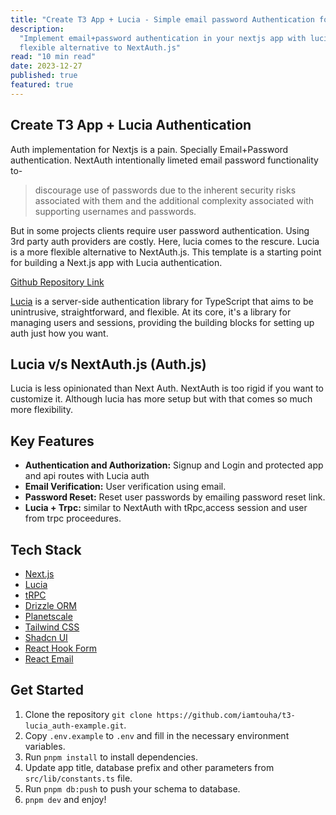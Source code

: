 ```yaml
---
title: "Create T3 App + Lucia - Simple email password Authentication for Nextjs"
description:
  "Implement email+password authentication in your nextjs app with lucia, A more
  flexible alternative to NextAuth.js"
read: "10 min read"
date: 2023-12-27
published: true
featured: true
---
```


## Create T3 App + Lucia Authentication

Auth implementation for Nextjs is a pain. Specially Email+Password
authentication. NextAuth intentionally limeted email password functionality to-

> discourage use of passwords due to the inherent security risks associated with
> them and the additional complexity associated with supporting usernames and
> passwords.

But in some projects clients require user password authentication. Using 3rd
party auth providers are costly. Here, lucia comes to the rescure. Lucia is a
more flexible alternative to NextAuth.js. This template is a starting point for
building a Next.js app with Lucia authentication.

[Github Repository Link](https://github.com/iamtouha/t3-lucia_auth-example.git)

[Lucia](https://lucide.dev) is a server-side authentication library for
TypeScript that aims to be unintrusive, straightforward, and flexible. At its
core, it's a library for managing users and sessions, providing the building
blocks for setting up auth just how you want.

## Lucia v/s NextAuth.js (Auth.js)

Lucia is less opinionated than Next Auth. NextAuth is too rigid if you want to
customize it. Although lucia has more setup but with that comes so much more
flexibility.

## Key Features

- **Authentication and Authorization:** Signup and Login and protected app and
  api routes with Lucia auth
- **Email Verification:** User verification using email.
- **Password Reset:** Reset user passwords by emailing password reset link.
- **Lucia + Trpc:** similar to NextAuth with tRpc,access session and user from
  trpc proceedures.

## Tech Stack

- [Next.js](https://nextjs.org)
- [Lucia](https://lucide.dev)
- [tRPC](https://trpc.io)
- [Drizzle ORM](https://orm.drizzle.team/)
- [Planetscale](https://planetscale.com/)
- [Tailwind CSS](https://tailwindcss.com)
- [Shadcn UI](https://ui.shadcn.com/)
- [React Hook Form](https://www.react-hook-form.com/)
- [React Email](https://react.email/)

## Get Started

1. Clone the repository
   `git clone https://github.com/iamtouha/t3-lucia_auth-example.git`.
2. Copy `.env.example` to `.env` and fill in the necessary environment
   variables.
3. Run `pnpm install` to install dependencies.
4. Update app title, database prefix and other parameters from
   `src/lib/constants.ts` file.
5. Run `pnpm db:push` to push your schema to database.
6. `pnpm dev` and enjoy!
